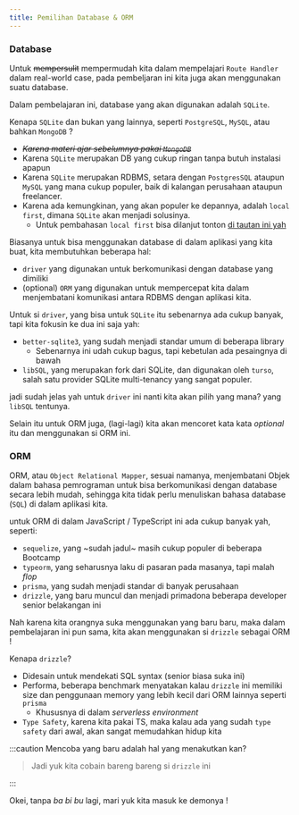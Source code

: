 ```yaml
---
title: Pemilihan Database & ORM
---
```


### Database

Untuk ~~mempersulit~~ mempermudah kita dalam mempelajari `Route Handler` dalam real-world case, pada pembeljaran ini kita juga akan menggunakan suatu database.

Dalam pembelajaran ini, database yang akan digunakan adalah `SQLite`.

Kenapa `SQLite` dan bukan yang lainnya, seperti `PostgreSQL`, `MySQL`, atau bahkan `MongoDB` ?

- _~~Karena materi ajar sebelumnya pakai `MongoDB`~~_
- Karena `SQLite` merupakan DB yang cukup ringan tanpa butuh instalasi apapun
- Karena `SQLite` merupakan RDBMS, setara dengan `PostgresSQL` ataupun `MySQL` yang mana cukup populer, baik di kalangan perusahaan ataupun freelancer.
- Karena ada kemungkinan, yang akan populer ke depannya, adalah `local first`, dimana `SQLite` akan menjadi solusinya.
  - Untuk pembahasan `local first` bisa dilanjut tonton [di tautan ini yah](https://www.youtube.com/watch?v=vwF1AdVk2o8)

Biasanya untuk bisa menggunakan database di dalam aplikasi yang kita buat, kita membutuhkan beberapa hal:

- `driver` yang digunakan untuk berkomunikasi dengan database yang dimiliki
- (optional) `ORM` yang digunakan untuk mempercepat kita dalam menjembatani komunikasi antara RDBMS dengan aplikasi kita.

Untuk si `driver`, yang bisa untuk `SQLite` itu sebenarnya ada cukup banyak, tapi kita fokusin ke dua ini saja yah:

- `better-sqlite3`, yang sudah menjadi standar umum di beberapa library
  - Sebenarnya ini udah cukup bagus, tapi kebetulan ada pesaingnya di bawah
- `libSQL`, yang merupakan fork dari SQLite, dan digunakan oleh `turso`, salah satu provider SQLite multi-tenancy yang sangat populer.

jadi sudah jelas yah untuk `driver` ini nanti kita akan pilih yang mana? yang `libSQL` tentunya.

Selain itu untuk ORM juga, (lagi-lagi) kita akan mencoret kata kata _optional_ itu dan menggunakan si ORM ini.

### ORM

ORM, atau `Object Relational Mapper`, sesuai namanya, menjembatani Objek dalam bahasa pemrograman untuk bisa berkomunikasi dengan database secara lebih mudah, sehingga kita tidak perlu menuliskan bahasa database (`SQL`) di dalam aplikasi kita.

untuk ORM di dalam JavaScript / TypeScript ini ada cukup banyak yah, seperti:

- `sequelize`, yang ~sudah jadul~ masih cukup populer di beberapa Bootcamp
- `typeorm`, yang seharusnya laku di pasaran pada masanya, tapi malah _flop_
- `prisma`, yang sudah menjadi standar di banyak perusahaan
- `drizzle`, yang baru muncul dan menjadi primadona beberapa developer senior belakangan ini

Nah karena kita orangnya suka menggunakan yang baru baru, maka dalam pembelajaran ini pun sama, kita akan menggunakan si `drizzle` sebagai ORM !

Kenapa `drizzle`?

- Didesain untuk mendekati SQL syntax (senior biasa suka ini)
- Performa, beberapa benchmark menyatakan kalau `drizzle` ini memiliki size dan penggunaan memory yang lebih kecil dari ORM lainnya seperti `prisma`
  - Khususnya di dalam _serverless environment_
- `Type Safety`, karena kita pakai TS, maka kalau ada yang sudah `type safety` dari awal, akan sangat memudahkan hidup kita

:::caution
Mencoba yang baru adalah hal yang menakutkan kan?

> Jadi yuk kita cobain bareng bareng si `drizzle` ini

:::

Okei, tanpa _ba bi bu_ lagi, mari yuk kita masuk ke demonya !
